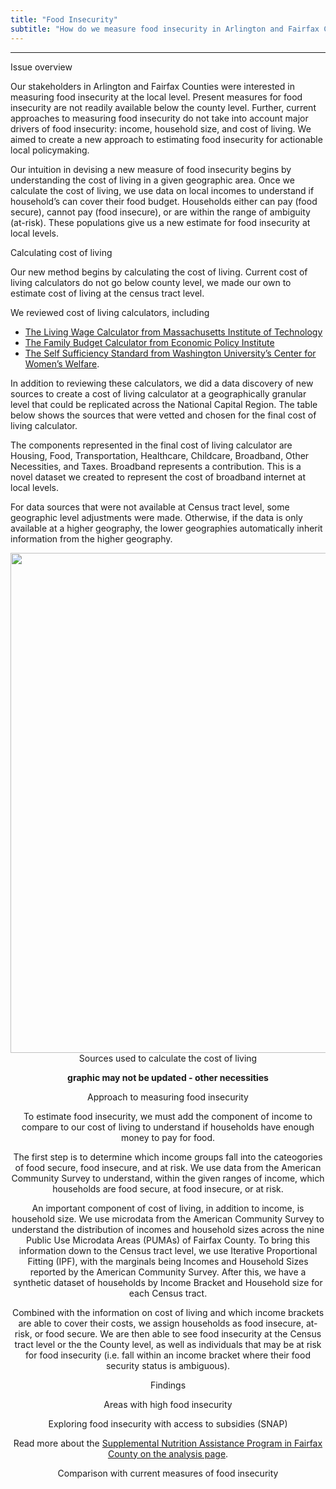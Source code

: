 ```yaml
---
title: "Food Insecurity"
subtitle: "How do we measure food insecurity in Arlington and Fairfax County?"
---
```


<div style="clear: both">

<hr />
<div class="section_header">Issue overview</div>

<div class="section_text">

Our stakeholders in Arlington and Fairfax Counties were interested in measuring food insecurity at the local level. Present measures for food insecurity are not readily available below the county level. Further, current approaches to measuring food insecurity do not take into account major drivers of food insecurity: income, household size, and cost of living. We aimed to create a new approach to estimating food insecurity for actionable local policymaking.

Our intuition in devising a new measure of food insecurity begins by understanding the cost of living in a given geographic area. Once we calculate the cost of living, we use data on local incomes to understand if household's can cover their food budget. Households either can pay (food secure), cannot pay (food insecure), or are within the range of ambiguity (at-risk). These populations give us a new estimate for food insecurity at local levels.

</div>

<div class="section_header">Calculating cost of living</div>

<div class="section_text">
Our new method begins by calculating the cost of living. Current cost of living calculators do not go below county level, we made our own to estimate cost of living at the census tract level. 

We reviewed cost of living calculators, including 

<ul>
<li> [The Living Wage Calculator from Massachusetts Institute of Technology](https://livingwage.mit.edu/)
<li> [The Family Budget Calculator from Economic Policy Institute](https://www.epi.org/resources/budget/)
<li> [The Self Sufficiency Standard from Washington University's Center for Women's Welfare](https://selfsufficiencystandard.org/).
</ul>

In addition to reviewing these calculators, we did a data discovery of new sources to create a cost of living calculator at a geographically granular level that could be replicated across the National Capital Region. The table below shows the sources that were vetted and chosen for the final cost of living calculator. 

The components represented in the final cost of living calculator are Housing, Food, Transportation, Healthcare, Childcare, Broadband, Other Necessities, and Taxes. Broadband represents a contribution. This is a novel dataset we created to represent the cost of broadband internet at local levels.

For data sources that were not available at Census tract level, some geographic level adjustments were made. Otherwise, if the data is only available at a higher geography, the lower geographies automatically inherit information from the higher geography.

</div>

<div style="text-align: center">
![](img/food-cost_of_living.png){width="800px" class="story_image"}
<figcaption> Sources used to calculate the cost of living </figcaption>

**graphic may not be updated - other necessities**

<div class="section_header">Approach to measuring food insecurity</div>

<div class="section_text">

To estimate food insecurity, we must add the component of income to compare to our cost of living to understand if households have enough money to pay for food.

The first step is to determine which income groups fall into the cateogories of food secure, food insecure, and at risk. We use data from the American Community Survey to understand, within the given ranges of income, which households are food secure, at food insecure, or at risk.

An important component of cost of living, in addition to income, is household size. We use microdata from the American Community Survey to understand the distribution of incomes and household sizes across the nine Public Use Microdata Areas (PUMAs) of Fairfax County. To bring this information down to the Census tract level, we use Iterative Proportional Fitting (IPF), with the marginals being Incomes and Household Sizes reported by the American Community Survey. After this, we have a synthetic dataset of households by Income Bracket and Household size for each Census tract.

Combined with the information on cost of living and which income brackets are able to cover their costs, we assign households as food insecure, at-risk, or food secure. We are then able to see food insecurity at the Census tract level or the the County level, as well as individuals that may be at risk for food insecurity (i.e. fall within an income bracket where their food security status is ambiguous).

</div>

<div class="section_header">Findings</div>

<div class="section_text">

Areas with high food insecurity

</div>

<div class="section_header">Exploring food insecurity with access to subsidies (SNAP) </div>

<div class="section_text">

Read more about the [Supplemental Nutrition Assistance Program in Fairfax County on the analysis page](https://dspg-young-scholars-program.github.io/fairfax-snap-app/background.html).

</div>

<div class="section_header">Comparison with current measures of food insecurity</div>
